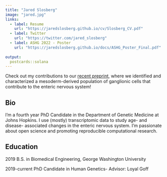 ```yaml
---
title: "Jared Slosberg"
image: "jared.jpg"
links:
  - label: Resume
    url: "https://jaredslosberg.github.io/cv/Slosberg_CV.pdf"
  - label: Twitter
    url: "https://twitter.com/jared_slosberg"
  - label: ASHG 2022 - Poster
    url: "https://jaredslosberg.github.io/docs/ASHG_Poster_Final.pdf"
 
output:
  postcards::solana
---
```




Check out my contributions to our [recent preprint](https://www.biorxiv.org/content/10.1101/2020.08.25.262832v1.full), where we identified and
characterized a mesoderm-derived population of ganglionic cells that contribute to the enteric nervous system!

## Bio
I'm a fourth year PhD Candidate in the Department of Genetic Medicine at Johns Hopkins. 
I use (mostly) transcriptomic data to study age- and disease- associated changes in the enteric nervous
system. I'm passionate about open science and promoting reproducible computational research.


## Education
2019 B.S. in Biomedical Engineering, George Washington University

2019-current PhD Candidate in Human Genetics- Advisor: Loyal Goff

